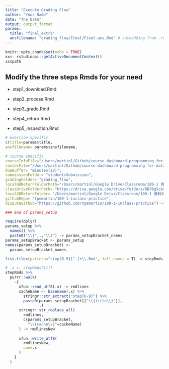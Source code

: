 ```yaml
---
title: "Execute Grading Flow"
author: "Your Name"
date: "The Date"
output: output_format
params:
  title: "final_extra"
  ansfilename: "grading_flow/Final/Final-ans.Rmd" # succedding from .root
---
```


```r
knitr::opts_chunk$set(echo = TRUE)
xx<- rstudioapi::getActiveDocumentContext()
xx$path
```

## Modify the three steps Rmds for your need

  * step1_download.Rmd
  
  * step2_process.Rmd
  
  * step3_grade.Rmd
  
  * step4_return.Rmd
  
  * step5_inspection.Rmd


```r
# exercise specific
c(title=params$title,
ansfilename= params$ansfilename,

# course specific
courseInfoFile="/Users/martinl/Github/course-dashboard-programming-for-data-science/course109-1-program4DS.rda",
rosterFile="/Users/martinl/Github/course-dashboard-programming-for-data-science/109-1-completeRoster.Rdata",
dueBuffer= "minutes(20)",
submissionFolder= "studentsSubmission",
gradingFolder= "grading_flow",
localGDReturnFolderPath="/Users/martinl/Google Drive/Classroom/109-1 資料科學程式設計（一）/Return",
classDriveFolderPath= "https://drive.google.com/drive/folders/0B7BgScbXrgfNfjRGVnp0V0NKbGVjVEN0UVRMdHB0czhnNVBXYVB4R2liTlZxclJFQWRXb1E",
localGDReturnFolder= "/Users/martinl/Google Drive/Classroom/109-1 資料科學程式設計（一）/Return",
githubRepo= "tpemartin/109-1-inclass-practice",
disputeGithub="https://github.com/tpemartin/109-1-inclass-practice") -> params_setup

### end of params_setup

require(dplyr)
params_setup %>%
  names() %>%
  paste0("\\{",.,"\\}") -> params_setupBracket_names
params_setupBracket <- params_setup
names(params_setupBracket) <-
  params_setupBracket_names

list.files(pattern="step[0-9][^.]+\\.Rmd", full.names = T) -> stepRmds

# .x <- stepRmds[[1]]
stepRmds %>%
  purrr::walk(
    ~{
      xfun::read_utf8(.x) -> rmdlines
      cacheName <- basename(.x) %>%
        stringr::str_extract("step[0-9]") %>%
        paste0(params_setupBracket[["\\{title\\}"]],
               .)
      stringr::str_replace_all(
        rmdlines,
        c(params_setupBracket,
          "\\{cache\\}"=cacheName)
      ) -> rmdlinesNew
      
      xfun::write_utf8(
        rmdlinesNew,
        con=.x
      )
    }
  )
```

